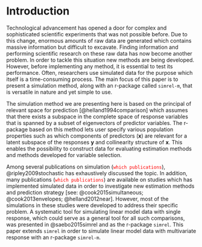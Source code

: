 # Introduction #

Technological advancement has opened a door for complex and sophisticated scientific experiments that was not possible before. Due to this change, enormous amounts of raw data are generated which contains massive information but difficult to excavate. Finding information and performing scientific research on these raw data has now become another problem. In order to tackle this situation new methods are being developed. However, before implementing any method, it is essential to test its performance. Often, researchers use simulated data for the purpose which itself is a time-consuming process. The main focus of this paper is to present a simulation method, along with an r-package called `simrel-m`, that is versatile in nature and yet simple to use. 

The simulation method we are presenting here is based on the principal of relevant space for prediction [@helland1994comparison]  which assumes that there exists a subspace in the complete space of response variables that is spanned by a subset of eigenvectors of predictor variables. The r-package based on this method lets user specify various population properties such as  which components of predictors $(\mathbf{x})$ are relevant for a latent subspace of the responses $\mathbf{y}$ and collinearity structure of $\mathbf{x}$. This enables the possibility to construct data for evaluating estimation methods and methods developed for variable selection. 

Among several publications on simulation (<span style="color:red;">\color{red}`which publications`</span>), @ripley2009stochastic has exhaustively discussed the topic. In addition, many publications (<span style="color:red;">\color{red}`which publications`</span>) are available on studies which has implemented simulated data in order to investigate new estimation methods and prediction strategy [see: @cook2015simultaneous; @cook2013envelopes; @helland2012near]. However, most of the simulations in these studies were developed to address their specific problem. A systematic tool for simulating linear model data with single response, which could serve as a general tool for all such comparisons, was presented in @saebo2015simrel and as the r-package `simrel`. This paper extends `simrel` in order to simulate linear model data with multivariate response with an r-package `simrel-m`.

